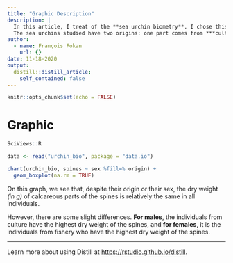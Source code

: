 ```yaml
---
title: "Graphic Description"
description: |
  In this article, I treat of the **sea urchin biometry**. I chose this dataset because it has a large number of variables (19). 
  The sea urchins studied have two origins: one part comes from ***culture***, and the other from ***fishery***.
author:
  - name: François Fokan
    url: {}
date: 11-18-2020
output:
  distill::distill_article:
    self_contained: false
---
```


```r
knitr::opts_chunk$set(echo = FALSE)
```

# Graphic
```r
SciViews::R

data <- read("urchin_bio", package = "data.io")

chart(urchin_bio, spines ~ sex %fill=% origin) +
  geom_boxplot(na.rm = TRUE)
```

On this graph, we see that, despite their origin or their sex, the dry weight *(in g)* of calcareous parts of the spines is relatively the same in all individuals.

However, there are some slight differences. **For males**, the individuals from culture have the highest dry weight of the spines, and **for females**, it is the individuals from fishery who have the highest dry weight of the spines.

****

Learn more about using Distill at <https://rstudio.github.io/distill>.

